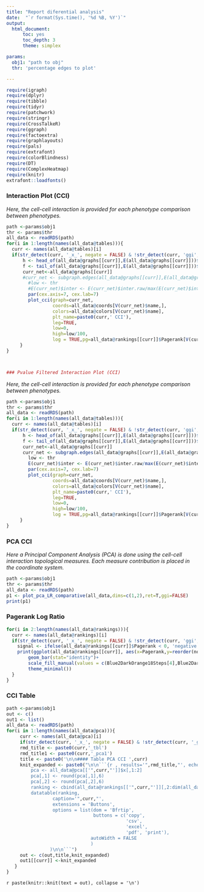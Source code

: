 ```yaml
---
title: "Report diferential analysis"
date:  "`r format(Sys.time(), '%d %B, %Y')`"
output:
  html_document:
      toc: yes
      toc_depth: 3
      theme: simplex

params:
  obj1: "path to obj"
  thr: 'percentage edges to plot'

---
```


```r
require(igraph)
require(dplyr)
require(tibble)
require(tidyr)
require(patchwork)
require(stringr)
require(CrossTalkeR)
require(ggraph)
require(factoextra)
require(graphlayouts)
require(pals)
require(extrafont)
require(colorBlindness)
require(DT)
require(ComplexHeatmap)
require(knitr)
extrafont::loadfonts()
```


### Interaction Plot (CCI)




*Here, the cell-cell interaction is provided for each phenotype comparison between phenotypes.*

```r
path <-params$obj1
thr <- params$thr
all_data <- readRDS(path)
for(i in 1:length(names(all_data@tables))){
  curr <- names(all_data@tables)[i]
  if(str_detect(curr, '_x_', negate = FALSE) & !str_detect(curr, 'ggi', negate = FALSE)){
      h <- head_of(all_data@graphs[[curr]],E(all_data@graphs[[curr]]))$name
      f <- tail_of(all_data@graphs[[curr]],E(all_data@graphs[[curr]]))$name
      curr_net<-all_data@graphs[[curr]]
      #curr_net <- subgraph.edges(all_data@graphs[[curr]],E(all_data@graphs[[curr]])[match(all_data@stats[[curr]]$columns_name[all_data@stats[[curr]]$p<=0.05],paste(h,f,sep = '_'),nomatch = F)])
        #low <- thr
        #E(curr_net)$inter <- E(curr_net)$inter.raw/max(E(curr_net)$inter.raw)
        par(cex.axis=7, cex.lab=7)
        plot_cci(graph=curr_net,
                 coords=all_data@coords[V(curr_net)$name,],
                 colors=all_data@colors[V(curr_net)$name],
                 plt_name=paste0(curr,' CCI'),
                 leg=TRUE,
                 low=0,
                 high=low/100,
                 log = TRUE,pg=all_data@rankings[[curr]]$Pagerank[V(curr_net)$name])
     }
}



### Pvalue Filtered Interaction Plot (CCI)
```

*Here, the cell-cell interaction is provided for each phenotype comparison between phenotypes.*

```r
path <-params$obj1
thr <- params$thr
all_data <- readRDS(path)
for(i in 1:length(names(all_data@tables))){
  curr <- names(all_data@tables)[i]
  if(str_detect(curr, '_x_', negate = FALSE) & !str_detect(curr, 'ggi', negate = FALSE)){
      h <- head_of(all_data@graphs[[curr]],E(all_data@graphs[[curr]]))$name
      f <- tail_of(all_data@graphs[[curr]],E(all_data@graphs[[curr]]))$name
      curr_net<-all_data@graphs[[curr]]
      curr_net <- subgraph.edges(all_data@graphs[[curr]],E(all_data@graphs[[curr]])[match(all_data@stats[[curr]]$columns_name[all_data@stats[[curr]]$p<=0.05],paste(h,f,sep = '_'),nomatch = F)])
        low <- thr
        E(curr_net)$inter <- E(curr_net)$inter.raw/max(E(curr_net)$inter.raw)
        par(cex.axis=7, cex.lab=7)
        plot_cci(graph=curr_net,
                 coords=all_data@coords[V(curr_net)$name,],
                 colors=all_data@colors[V(curr_net)$name],
                 plt_name=paste0(curr,' CCI'),
                 leg=TRUE,
                 low=0,
                 high=low/100,
                 log = TRUE,pg=all_data@rankings[[curr]]$Pagerank[V(curr_net)$name])
     }
}
```





### PCA CCI

*Here a Principal Component Analysis (PCA) is done using the cell-cell interaction topological measures. Each measure contribution is placed in the coordinate system.*


```r
path <-params$obj1
thr <- params$thr
all_data <- readRDS(path)
p1 <- plot_pca_LR_comparative(all_data,dims=c(1,2),ret=T,ggi=FALSE)
print(p1)

```


### Pagerank Log Ratio


```r
for(i in 2:length(names(all_data@rankings))){
  curr <- names(all_data@rankings)[i]
  if(str_detect(curr, '_x_', negate = FALSE) & !str_detect(curr, 'ggi', negate = FALSE)){
    signal <- ifelse(all_data@rankings[[curr]]$Pagerank < 0, 'negative','positive')
    print(ggplot(all_data@rankings[[curr]], aes(x=Pagerank,y=reorder(nodes,Pagerank),fill=signal))+
        geom_bar(stat="identity")+
        scale_fill_manual(values = c(Blue2DarkOrange18Steps[4],Blue2DarkOrange18Steps[14]))+
        theme_minimal())
  }
}
```


### CCI Table

```r
path <-params$obj1
out <- c()
out1 <- list()
all_data <- readRDS(path)
for(i in 1:length(names(all_data@pca))){
     curr <- names(all_data@pca)[i]
     if(str_detect(curr, '_x_', negate = FALSE) & !str_detect(curr, '_ggi', negate = FALSE)){
     rmd_title <- paste0(curr,'_tbl')
     rmd_title1 <- paste0(curr,'_pca1')
     title <- paste0('\n\n#### Table PCA CCI ',curr)
     knit_expanded <- paste0("\n\n```{r , results='",rmd_title,"', echo=FALSE, warning=FALSE}\n\n
         pca <- all_data@pca[['",curr,"']]$x[,1:2]
         pca[,1] <- round(pca[,1],6)
         pca[,2] <- round(pca[,2],6)
         ranking <- cbind(all_data@rankings[['",curr,"']][,2:dim(all_data@rankings[['",curr,"']])[2]],pca[all_data@rankings[['",curr,"']]$nodes,])
         datatable(ranking,
                 caption='",curr,"',
                 extensions = 'Buttons',
                 options = list(dom = 'Bfrtip',
                                buttons = c('copy',
                                            'csv',
                                            'excel',
                                            'pdf', 'print'),
                               autoWidth = FALSE
                               )
                )\n\n```")
     out <- c(out,title,knit_expanded)
     out1[[curr]] <-knit_expanded
   }
}

```

`r paste(knitr::knit(text = out), collapse = '\n')`